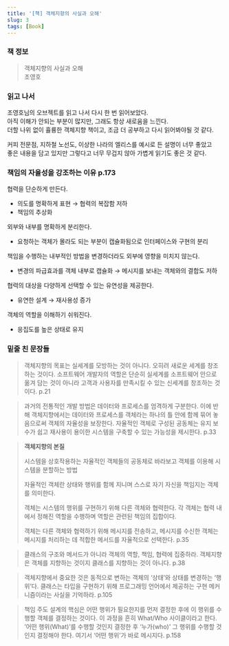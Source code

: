 ```yaml
---
title: '[책] 객체지향의 사실과 오해'
slug: 3
tags: [Book]
---
```


### 책 정보

> 객체지향의 사실과 오해  
> 조영호
> 

### 읽고 나서

조영호님의 오브젝트를 읽고 나서 다시 한 번 읽어보았다.  
아직 이해가 안되는 부분이 많지만, 그래도 항상 새로움을 느낀다.  
더할 나위 없이 휼륭한 객체지향 책이고, 조금 더 공부하고 다시 읽어봐야될 것 같다.  

커피 전문점, 지하철 노선도, 이상한 나라의 엘리스를 예시로 든 설명이 너무 좋았고  
좋은 내용을 담고 있지만 그렇다고 너무 무겁지 않아 가볍게 읽기도 좋은 것 같다.

### 책임의 자율성을 강조하는 이유 p.173

협력을 단순하게 만든다.

- 의도를 명확하게 표현 → 협력의 복잡함 저하
- 책임의 추상화

외부와 내부를 명확하게 분리한다.

- 요청하는 객체가 몰라도 되는 부분이 캡슐화됨으로 인터페이스와 구현의 분리

책임을 수행하는 내부적인 방법을 변경하더라도 외부에 영향을 미치지 않는다.

- 변경의 파급효과를 객체 내부로 캡슐화 → 메시지를 보내는 객체와의 결합도 저하

협력의 대상을 다양하게 선택할 수 있는 유연성을 제공한다.

- 유연한 설계 → 재사용성 증가

객체의 역할을 이해하기 쉬워진다.

- 응집도를 높은 상태로 유지

### 밑줄 친 문장들

> 객체지향의 목표는 실세계를 모방하는 것이 아니다.
오히려 새로운 세계를 창조하는 것이다.
소프트웨어 개발자의 역할은 단순히 실세계를 소프트웨어 안으로 옮겨 담는 것이 아니라 고객과 사용자를 만족시킬 수 있는 신세계를 창조하는 것이다.
p.21
> 

> 과거의 전통적인 개발 방법은 데이터와 프로세스를 엄격하게 구분한다.
이에 반해 객체지향에서는 데이터와 프로세스를 객체라는 하나의 틀 안에 함께 묶어 놓음으로써 객체의 자율성을 보장한다.
자율적인 객체로 구성된 공동체는 유지 보수가 쉽고 재사용이 용이한 시스템을 구축할 수 있는 가능성을 제시한다.
p.33
> 

> **객체지향의 본질**
> 
> 
> 시스템을 상호작용하는 자율적인 객체들의 공동체로 바라보고 객체를 이용해 시스템을 분할하는 방법
> 
> 자율적인 객체란 상태와 행위를 함께 지니며 스스로 자기 자신을 책임지는 객체를 의미한다.
> 
> 객체는 시스템의 행위를 구현하기 위해 다른 객체와 협력한다. 각 객체는 협력 내에서 정해진 역할을 수행하며 역할은 관련된 책임의 집합이다.
> 
> 객체는 다른 객체와 협력하기 위해 메시지를 전송하고, 메시지를 수신한 객체는 메시지를 처리하는 데 적합한 메서드를 자율적으로 선택한다.
> p.35
> 

> 클래스의 구조와 메서드가 아니라 객체의 역할, 책임, 협력에 집중하라.
객체지향은 객체를 지향하는 것이지 클래스를 지향하는 것이 아니다.
p.38
> 

> 객체지향에서 중요한 것은 동적으로 변하는 객체의 ‘상태’와 상태를 변경하는 ‘행위’다.
클래스는 타입을 구현하기 위해 프로그래밍 언어에서 제공하는 구현 메커니즘이라는 사실을 기억하라.
p.105
> 

> 책임 주도 설계의 핵심은 어떤 행위가 필요한지를 먼저 결정한 후에 이 행위를 수행할 객체를 결정하는 것이다.
이 과정을 흔히 What/Who 사이클이라고 한다.
’어떤 행위(What)’를 수행할 것인지 결정한 후 ‘누가(who)’ 그 행위를 수행할 것인지 결정해야 한다.
여기서 ‘어떤 행위’가 바로 메시지다.
p.158
>